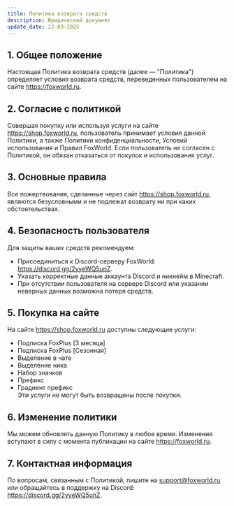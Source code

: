 ```yaml
---
title: Политика возврата средств
description: Юридический документ
update_date: 22-03-2025
---
```

## 1. Общее положение
Настоящая Политика возврата средств (далее — "Политика") определяет условия возврата средств, переведенных пользователем на сайте https://foxworld.ru.
## 2. Согласие с политикой
Совершая покупку или используя услуги на сайте https://shop.foxworld.ru, пользователь принимает условия данной Политики, а также Политики конфиденциальности, Условий использования и Правил FoxWorld. Если пользователь не согласен с Политикой, он обязан отказаться от покупок и использования услуг.
## 3. Основные правила
Все пожертвования, сделанные через сайт https://shop.foxworld.ru, являются безусловными и не подлежат возврату ни при каких обстоятельствах.
## 4. Безопасность пользователя
Для защиты ваших средств рекомендуем:
* Присоединиться к Discord-серверу FoxWorld: https://discord.gg/2yyeWQ5unZ.
* Указать корректные данные аккаунта Discord и никнейм в Minecraft.
* При отсутствии пользователя на сервере Discord или указании неверных данных возможна потеря средств.
## 5. Покупка на сайте
На сайте https://shop.foxworld.ru доступны следующие услуги:
* Подписка FoxPlus [3 месяца]
* Подписка FoxPlus [Сезонная]
* Выделение в чате
* Выделение ника
* Набор значков
* Префикс
* Градиент префикс
<br/>Эти услуги не могут быть возвращены после покупки.
## 6. Изменение политики
Мы можем обновлять данную Политику в любое время. Изменения вступают в силу с момента публикации на сайте https://foxworld.ru.
## 7. Контактная информация
По вопросам, связанным с Политикой, пишите на support@foxworld.ru или обращайтесь в поддержку на Discord: https://discord.gg/2yyeWQ5unZ.
